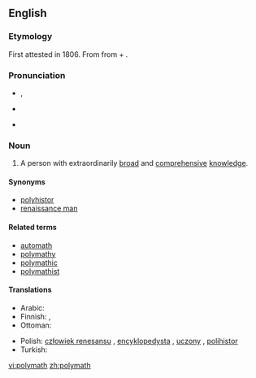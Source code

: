{{was wotd|2008|March|1}}
{{wikipedia}}
==English==

===Etymology===
First attested in 1806.  From {{etyl|grc}} {{term|πολυμαθής||having learned much|tr=polumathēs|lang=grc|sc=polytonic}} from {{term|πολύς||much|tr=polus|lang=grc|sc=polytonic}} + {{term|μανθάνω||I learn|tr=manthanō|lang=grc|sc=polytonic}}.

===Pronunciation===
* {{a|RP}} {{IPA|/ˈpɒl.ɪ.mæθ/}}, {{SAMPA|/"pQl.I.m{T/}}
* {{a|US}} {{IPA|/ˈpɑː.li.mæθ /|/ˈpɑː.lɪ.mæθ/}}
* {{audio|en-us-polymath.ogg|Audio (US)}}

===Noun===
{{en-noun}}

# A person with extraordinarily [[broad]] and [[comprehensive]] [[knowledge]].

====Synonyms====
* [[polyhistor]]
* [[renaissance man]]

====Related terms====
* [[automath]]
* [[polymathy]]
* [[polymathic]]
* [[polymathist]]

====Translations====
{{trans-top|Person with extraordinarily broad and comprehensive knowledge}}
* Arabic: {{t-|ar|allame|sc=Arab}}
* Finnish: {{t-|fi|monitietäjä}}, {{t-|fi|polyhistori}}
* Ottoman: {{tø|ottoman|allame}}
{{trans-mid}}
* Polish: [[człowiek renesansu]] {{m}},  [[encyklopedysta]] {{m}}, [[uczony]] {{m}}, [[polihistor]] {{m}}
* Turkish: {{t+|tr|allame}}
{{trans-bottom}}

[[vi:polymath]]
[[zh:polymath]]